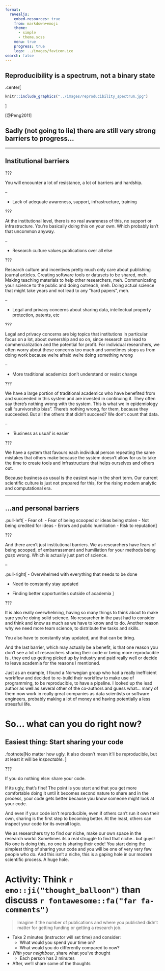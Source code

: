 ```yaml
---
format:
  revealjs:
    embed-resources: true
    from: markdown+emoji
    theme:
      - simple
      - theme.scss
    menu: true
    progress: true
    logo: ../images/favicon.ico
search: false
---
```


## Reproducibility is a spectrum, not a binary state

.center\[

```r
knitr::include_graphics("../images/reproducibility_spectrum.jpg")
```

\]

[@Peng2011]

## Sadly (not going to lie) there are still very strong barriers to progress...

------------------------------------------------------------------------

## Institutional barriers

???

You will encounter a lot of resistance, a lot of barriers and hardship.

--

-   Lack of adequate awareness, support, infrastructure, training

???

At the institutional level, there is no real awareness of this, no
support or infrastructure. You're basically doing this on your own.
Which probably isn't that uncommon anyway.

--

-   Research culture values publications over all else

???

Research culture and incentives pretty much only care about publishing
journal articles. Creating software tools or datasets to be shared, meh.
Making teaching materials to help other researchers, meh. Communicating
your science to the public and doing outreach, meh. Doing actual science
that might take years and not lead to any "hard papers", meh.

--

-   Legal and privacy concerns about sharing data, intellectual property
    protection, patents, etc

???

Legal and privacy concerns are big topics that institutions in
particular focus on a lot, about ownership and so on, since research can
lead to commercialization and the potential for profit. For individual
researchers, we often worry about these concerns too much and sometimes
stops us from doing work because we're afraid we're doing something
wrong

--

-   More traditional academics don't understand or resist change

???

We have a large portion of traditional academics who have benefited from
and succeeded in this system and are invested in continuing it. They
often say there's nothing wrong with the system. This is what we in
epidemiology call "survivorship bias". There's nothing wrong, for them,
because they succeeded. But all the others that didn't succeed? We don't
count that data.

--

-   'Business as usual' is easier

???

We have a system that favours each individual person repeating the same
mistakes that others make because the system doesn't allow for us to
take the time to create tools and infrastructure that helps ourselves
and others out.

Because business as usual is the easiest way in the short term. Our
current scientific culture is just not prepared for this, for the rising
modern analytic and computational era.

------------------------------------------------------------------------

## ...and personal barriers

.pull-left\[ - Fear of: - Fear of being scooped or ideas being stolen -
Not being credited for ideas - Errors and public humiliation - Risk to
reputation\]

???

And there aren't just institutional barriers. We as researchers have
fears of being scooped, of embarrassment and humiliation for your
methods being *gasp* wrong. Which is actually just part of science.

--

.pull-right\[ - Overwhelmed with everything that needs to be done

-   Need to constantly stay updated

-   Finding better opportunities outside of academia \]

???

It is also really overwhelming, having so many things to think about to
make sure you're doing solid science. No researcher in the past had to
consider and think and know as much as we have to know and to do.
Another reason why we need more team science, to distribute the tasks
and skills.

You also have to constantly stay updated, and that can be tiring.

And the last barrier, which may actually be a benefit, is that one
reason you don't see a lot of researchers sharing their code or being
more reproducible is.. they end up getting picked up by industry and
paid really well or decide to leave academia for the reasons I
mentioned.

Just as an example, I found a Norwegian group who had a really
inefficient workflow and decided to re-build their workflow to make use
of programming, to be reproducible, to have a pipeline. I looked up the
lead author as well as several other of the co-authors and guess what...
many of them now work in really great companies as data scientists or
software engineers, probably making a lot of money and having
potentially a less stressful life.

# So... what can you do right now?

## Easiest thing: Start sharing your code

.footnote\[No matter how ugly. It also doesn't mean it'll be
reproducible, but at least it will be *inspectable*. \]

???

If you do nothing else: share your code.

If its ugly, that's fine! The point is you start and that you get more
comfortable doing it until it becomes second nature to share and in the
process, your code gets better because you know someone might look at
your code.

And even if your code isn't reproducible, even if others can't run it
own their own, sharing is the first step to becoming better. At the
least, others can inspect your code for its overall logic.

We as researchers try to find our niche, make our own space in the
research world. Sometimes its a real struggle to find that niche.. but
guys! No one is doing this, no one is sharing their code! You start
doing the simplest thing of sharing your code and you will be one of
very very few people who do. And this isn't a niche, this is a gaping
hole in our modern scientific process. A huge hole.

# Activity: Think `r emo::ji("thought_balloon")` than discuss `r fontawesome::fa("far fa-comments")`

<!-- TODO: Not actually have them do it, just get them thinking -->

> Imagine if the number of publications and where you published didn't
> matter for getting funding or getting a research job.

-   Take 2 minutes (instructor will set time) and consider:
    -   What would you spend your time on?
    -   What would you do differently compared to now?
-   *With your neighbour*, share what you've thought
    -   Each person has 2 minutes
-   After, we'll share some of the thoughts
